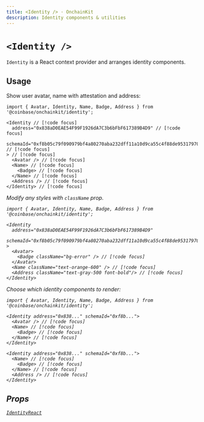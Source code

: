 ```yaml
---
title: <Identity /> · OnchainKit
description: Identity components & utilities
---
```



# `<Identity />`

`Identity` is a React context provider and arranges identity components.

## Usage

Show user avatar, name with attestation and address:

```tsx
import { Avatar, Identity, Name, Badge, Address } from '@coinbase/onchainkit/identity';

<Identity // [!code focus]
  address="0x838aD0EAE54F99F1926dA7C3b6bFbF617389B4D9" // [!code focus]
  schemaId="0xf8b05c79f090979bf4a80270aba232dff11a10d9ca55c4f88de95317970f0de9" // [!code focus]
> // [!code focus]
  <Avatar /> // [!code focus]
  <Name> // [!code focus]
    <Badge> // [!code focus]
  </Name> // [!code focus]
  <Address /> // [!code focus]
</Identity> // [!code focus]
```

<App>
  <Identity
    address="0x838aD0EAE54F99F1926dA7C3b6bFbF617389B4D9"
    schemaId="0xf8b05c79f090979bf4a80270aba232dff11a10d9ca55c4f88de95317970f0de9"
  >
    <Avatar />
    <Name>
      <Badge />
    </Name>
    <Address />
  </Identity>
</App>


Modify any styles with `className` prop.

```tsx
import { Avatar, Identity, Name, Badge, Address } from '@coinbase/onchainkit/identity';

<Identity
  address="0x838aD0EAE54F99F1926dA7C3b6bFbF617389B4D9"
  schemaId="0xf8b05c79f090979bf4a80270aba232dff11a10d9ca55c4f88de95317970f0de9"
>
  <Avatar>
    <Badge className="bg-error" /> // [!code focus]
  </Avatar>
  <Name className="text-orange-600" /> // [!code focus]
  <Address className="text-gray-500 font-bold"/> // [!code focus]
</Identity>
```

<App>
  <Identity
    address="0x838aD0EAE54F99F1926dA7C3b6bFbF617389B4D9"
    schemaId="0xf8b05c79f090979bf4a80270aba232dff11a10d9ca55c4f88de95317970f0de9"
  >
    <Avatar>
      <Badge className="bg-error" />
    </Avatar>
    <Name className="text-orange-600" />
    <Address className="text-gray-500 font-bold"/>
  </Identity>
</App>

Choose which identity components to render:

```tsx
import { Avatar, Identity, Name, Badge, Address } from '@coinbase/onchainkit/identity';

<Identity address="0x838..." schemaId="0xf8b...">
  <Avatar /> // [!code focus]
  <Name> // [!code focus]
    <Badge> // [!code focus]
  </Name> // [!code focus]
</Identity>

<Identity address="0x838..." schemaId="0xf8b...">
  <Name> // [!code focus]
    <Badge> // [!code focus]
  </Name> // [!code focus]
  <Address /> // [!code focus]
</Identity>
```

<App>
  <Identity
    address="0x838aD0EAE54F99F1926dA7C3b6bFbF617389B4D9"
    schemaId="0xf8b05c79f090979bf4a80270aba232dff11a10d9ca55c4f88de95317970f0de9"
  >
    <Avatar />
    <Name>
      <Badge />
    </Name>
  </Identity>
  <Identity
    address="0x838aD0EAE54F99F1926dA7C3b6bFbF617389B4D9"
    schemaId="0xf8b05c79f090979bf4a80270aba232dff11a10d9ca55c4f88de95317970f0de9"
    className="mt-2"
  >
    <Name>
      <Badge />
    </Name>
    <Address />
  </Identity>
</App>

## Props

[`IdentityReact`](/identity/types#identityreact)
